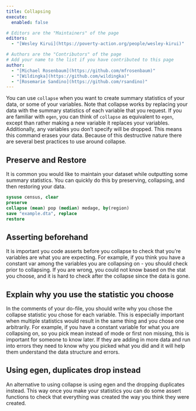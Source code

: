 ```yaml
---
title: Collapsing
execute: 
  enabled: false

# Editors are the "Maintainers" of the page
editors:
  - "[Wesley Kirui](https://poverty-action.org/people/wesley-kirui)"

# Authors are the "Contributors" of the page
# Add your name to the list if you have contributed to this page
author:
  - "[Michael Rosenbaum](https://github.com/mfrosenbaum)"
  - "[Wildingka](https://github.com/wildingka)"
  - "[Rosemarie Sandino](https://github.com/rsandino)"
---
```


You can use `collapse` when you want to create summary statistics of your data, or some of your variables. Note that collapse works by replacing your data with the summary statistics of each variable that you request. If you are familiar with `egen`, you can think of `collapse` as equivalent to `egen`, except than rather making a new variable it replaces your variables. Additionally, any variables you don't specify will be dropped. This means this command erases your data. Because of this destructive nature there are several best practices to use around collapse. 

## Preserve and Restore 
It is common you would like to maintain your dataset while outputting some summary statistics. You can quickly do this by preserving, collapsing, and then restoring your data. 

````stata
sysuse census, clear
preserve
collapse (mean) pop (median) medage, by(region)
save "example.dta", replace
restore 
````

## Asserting beforehand
It is important you code asserts before you collapse to check that you're variables are what you are expecting. For example, if you think you have a constant var among the variables you are collapsing on - you should check prior to collapsing. If you are wrong, you could not know based on the stat you choose, and it is hard to check after the collapse since the data is gone. 

## Explain why you use the statistic you choose 
In the comments of your do-file, you should write why you chose the collapse statistic you chose for each variable. This is especially important when multiple statistics would result in the same thing and you chose one arbitrarily. For example, if you have a constant variable for what you are collapsing on, so you pick mean instead of mode or first non missing, this is important for someone to know later. If they are adding in more data and run into errors they need to know why you picked what you did and it will help them understand the data structure and errors.

## Using egen, duplicates drop instead 
An alternative to using collapse is using egen and the dropping duplicates instead.  This way once you make your statistics you can do some assert functions to check that everything was created the way you think they were created.

